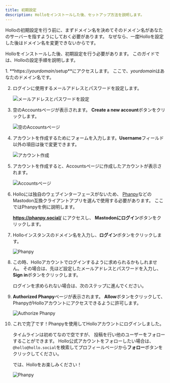 ```yaml
---
title: 初期設定
description: Holloをインストールした後、セットアップ方法を説明します。
---
```



<Aside type="caution" title="注意">
  Holloの初期設定を行う前に、まずドメイン名を決めてそのドメイン名があなたのサーバーを指すようにしておく必要があります。
  なぜなら、一度Holloを設定した後はドメイン名を変更できないからです。
</Aside>

Holloをインストールした後、初期設定を行う必要があります。
このガイドでは、Holloの設定手順を説明します。

<Steps>
 1. **https://<var>yourdomain</var>/setup**にアクセスします。
    ここで、<var>yourdomain</var>はあなたのドメイン名です。

 2. ログインに使用するメールアドレスとパスワードを設定します。

    ![メールアドレスとパスワードを設定](../../install/setup/setup.png)

 3. 空のAccountsページが表示されます。
    **Create a new account**ボタンをクリックします。

    ![空のAccountsページ](../../install/setup/accounts-empty.png)

 4. アカウントを作成するためにフォームを入力します。**Username**フィールド以外の項目は後で変更できます。

    ![アカウント作成](../../install/setup/create-account.png)

 5. アカウントを作成すると、Accountsページに作成したアカウントが表示されます。

    ![Accountsページ](../../install/setup/accounts.png)

 6. Holloには独自のウェブインターフェースがないため、
    [Phanpy]などのMastodon互換クライアントアプリを選んで使用する必要があります。
    ここではPhanpyを例に説明します。

    **https://phanpy.social/** にアクセスし、
    **Mastodonにログイン**ボタンをクリックします。

 7. Holloインスタンスのドメイン名を入力し、**ログイン**ボタンをクリックします。

    ![Phanpy](../../install/setup/phanpy-login.png)

 8. この時、Holloアカウントでログインするように求められるかもしれません。
    その場合は、先ほど設定したメールアドレスとパスワードを入力し、
    **Sign in**ボタンをクリックします。

    ログインを求められない場合は、次のステップに進んでください。

 9. **Authorized Phanpy**ページが表示されます。
    **Allow**ボタンをクリックして、PhanpyがHolloアカウントにアクセスできるように許可します。

    ![Authorize Phanpy](../../install/setup/authorize.png)

10. これで完了です！Phanpyを使用してHolloアカウントにログインしました。

    タイムラインは初めてなので空ですが、
    投稿を行い他のユーザーをフォローすることができます。
    Hollo公式アカウントをフォローしたい場合は、
    `@hollo@hollo.social`を検索してプロフィールページから**フォロー**ボタンをクリックしてください。

    では、Holloをお楽しみください！

    ![Phanpy](../../install/setup/phanpy.png)

[Phanpy]: https://phanpy.social/
</Steps>
